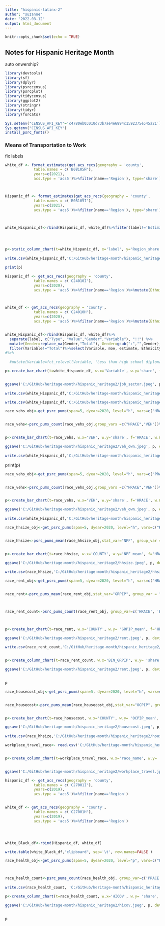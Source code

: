 ```yaml
---
title: "hispanic-latinx-2"
author: "suzanne"
date: "2022-08-12"
output: html_document
---
```


```r
knitr::opts_chunk$set(echo = TRUE)
```

## Notes for Hispanic Heritage Month

auto onwership?

```r
library(devtools)
library(sf)
library(dplyr)
library(psrccensus)
library(psrcplot)
library(tidycensus)
library(ggplot2)
library(stringr)
library(tidyr)
library(forcats)

Sys.setenv("CENSUS_API_KEY"='c4780eb03010d73b7ae4e6894c1592375e545a21')
Sys.getenv("CENSUS_API_KEY")
install_psrc_fonts()

```


### Means of Transportation to Work
fix labels
```r

white_df <- format_estimates(get_acs_recs(geography = 'county',
             table.names = c('B08105H'),
             years=c(2021),
             acs.type = 'acs5')%>%filter(name=='Region'), type='share')%>%mutate(Ethnicity='Non-Hispanic White')



Hispanic_df <- format_estimates(get_acs_recs(geography = 'county',
             table.names = c('B08105I'),
             years=c(2021),
             acs.type = 'acs5')%>%filter(name=='Region'), type='share')%>%mutate(Ethnicity='All Hispanic')



white_Hispanic_df<-rbind(Hispanic_df, white_df)%>%filter(label!='Estimate!!Total:' & label!='Estimate!!Total:!!Female:' & label!= 'Estimate!!Total:!!Male:')%>%mutate(label=str_remove(label, 'Estimate!!Total:!!'))%>%mutate(label=str_wrap(label, width=20))%>%mutate(Ethnicity=str_wrap(Ethnicity, width=25))




p<-static_column_chart(t=white_Hispanic_df, x='label', y='Region_share', fill='Ethnicity', moe='Region_share_moe', est='percent',  color = 'pgnobgy_5')
  
write.csv(white_Hispanic_df,'C:/GitHub/heritage-month/hispanic_heritage2/means_transport.csv')

print(p)
```





```r
Hispanic_df <- get_acs_recs(geography = 'county',
             table.names = c('C24010I'),
             years=c(2020),
             acs.type = 'acs5')%>%filter(name=='Region')%>%mutate(Ethnicity='Hispanic/Latinx')



white_df <- get_acs_recs(geography = 'county',
             table.names = c('C24010H'),
             years=c(2020),
             acs.type = 'acs5')%>%filter(name=='Region')%>%mutate(Ethnicity='Non-Hispanic/Latinx White')


white_Hispanic_df<-rbind(Hispanic_df, white_df)%>%
  separate(label, c("Type", "Value","Gender","Variable"), "!!") %>%
  mutate(Gender=replace_na(Gender,"Total"), Gender=gsub(":","",Gender),Variable=replace_na(Variable,"Total")) %>%
  filter(Variable!="Total")%>%select(Variable, moe, estimate, Ethnicity)%>%group_by(Variable,Ethnicity)%>%mutate(sum_est = sum(estimate), moe_grp=moe_sum(moe,sum(estimate))) %>%select(sum_est, moe_grp, Ethnicity,Variable)%>%filter(row_number()==1)%>%group_by(Ethnicity)%>%mutate(sum_Eth=sum(sum_est), moe_Eth=moe_sum(moe_grp, sum(sum_est)))%>%mutate(share=sum_est/sum_Eth, moe_share=moe_prop(sum_est, sum_Eth, moe_grp, moe_Eth))%>%mutate(Variable=str_remove(Variable, 'occupations'))%>%mutate(Variable=str_wrap(Variable, width=20))
#%>%
  
  #mutate(Variable=fct_relevel(Variable, 'Less than high school diploma', 'High school graduate (includes equivalency)', 'Some college or associate\'s degree', 'Bachelor\'s degree or higher'))

p<-create_bar_chart(t=white_Hispanic_df, w.x='Variable', w.y='share', f='Ethnicity', w.moe='moe_share', est.type='percent', w.color = 'PrOr')+theme(axis.text.x = element_text(size=14,color="#4C4C4C"))+theme(legend.text = element_text(size=14,color="#4C4C4C"))+coord_flip()


ggsave('C:/GitHub/heritage-month/hispanic_heritage2/job_sector.jpeg', p, device='jpeg', width=11, height=7, dpi=72)
  
write.csv(white_Hispanic_df,'C:/GitHub/heritage-month/hispanic_heritage2/job_sector.csv')

```


```r
write.csv(white_Hispanic_df,'C:/GitHub/heritage-month/hispanic_heritage2/job_sector.csv')
```

```r
race_vehs_obj<-get_psrc_pums(span=5, dyear=2020, level="h", vars=c("HRACE","VEH"))


race_vehs<-psrc_pums_count(race_vehs_obj,group_vars =c("HRACE","VEH"))%>%filter(HRACE=='Hispanic or Latino' | HRACE=='White alone')%>%filter(VEH!='Total')


p<-create_bar_chart(t=race_vehs, w.x='VEH', w.y='share', f='HRACE', w.moe='share_moe', est.type='percent', w.color = 'PrOr')+coord_flip()

ggsave('C:/GitHub/heritage-month/hispanic_heritage2/veh_own.jpeg', p, device='jpeg', width=11, height=7, dpi=72)
  
write.csv(white_Hispanic_df,'C:/GitHub/heritage-month/hispanic_heritage2/veh_own.csv')

```


print(p)


```r
race_vehs_obj<-get_psrc_pums(span=5, dyear=2020, level="h", vars=c("PRACE","VEH"))


race_vehs<-psrc_pums_count(race_vehs_obj,group_vars =c("HRACE","VEH"))%>%filter(HRACE=='Hispanic or Latino' | HRACE=='White alone')%>%filter(VEH!='Total')


p<-create_bar_chart(t=race_vehs, w.x='VEH', w.y='share', f='HRACE', w.moe='share_moe', est.type='percent', w.color = 'PrOr')+coord_flip()

ggsave('C:/GitHub/heritage-month/hispanic_heritage2/veh_own.jpeg', p, device='jpeg', width=11, height=7, dpi=72)
  
write.csv(white_Hispanic_df,'C:/GitHub/heritage-month/hispanic_heritage2/veh_own.csv')

```

```r
race_hhsize_obj<-get_psrc_pums(span=5, dyear=2020, level="h", vars=c("HRACE","NPF"))


race_hhsize<-psrc_pums_mean(race_hhsize_obj,stat_var="NPF", group_var = "HRACE")%>%filter(HRACE=='Hispanic or Latino' | HRACE=='White alone')


p<-create_bar_chart(t=race_hhsize, w.x='COUNTY', w.y='NPF_mean', f='HRACE', w.moe='NPF_mean_moe', est.type='percent', w.color = 'PrOr', )+coord_flip()

ggsave('C:/GitHub/heritage-month/hispanic_heritage2/hhsize.jpeg', p, device='jpeg', width=11, height=7, dpi=72)
  
write.csv(race_hhsize,'C:/GitHub/heritage-month/hispanic_heritage2/hhsize.csv')


```

```r
race_rent_obj<-get_psrc_pums(span=5, dyear=2020, level="h", vars=c("HRACE","GRPIP")) %>% mutate(BIN_GRPIP=cut(GRPIP,c(0,25,50,75,100)))


race_rent<-psrc_pums_mean(race_rent_obj,stat_var="GRPIP", group_var = "HRACE")%>%filter(HRACE=='Hispanic or Latino' | HRACE=='White alone')



race_rent_count<-psrc_pums_count(race_rent_obj, group_var=c('HRACE', 'BIN_GRPIP'))%>%drop_na(BIN_GRPIP)%>%filter(BIN_GRPIP!='Total')



p<-create_bar_chart(t=race_rent, w.x='COUNTY', w.y= 'GRPIP_mean', f='HRACE', w.moe='GRPIP_mean_moe', est.type='percent', w.color = 'PrOr', )+coord_flip()

ggsave('C:/GitHub/heritage-month/hispanic_heritage2/rent.jpeg', p, device='jpeg', width=11, height=7, dpi=72)
  
write.csv(race_rent_count,'C:/GitHub/heritage-month/hispanic_heritage2/rent.csv')


p<-create_column_chart(t=race_rent_count, w.x='BIN_GRPIP', w.y= 'share', f='HRACE', w.moe='share_moe', est.type='number', w.color = 'psrc_dark' )

ggsave('C:/GitHub/heritage-month/hispanic_heritage2/rent.jpeg', p, device='jpeg', width=25, height=7, dpi=72)
  

p
```

```r
race_housecost_obj<-get_psrc_pums(span=5, dyear=2020, level="h", vars=c("HRACE","OCPIP"))


race_housecost<-psrc_pums_mean(race_housecost_obj,stat_var="OCPIP", group_var = "HRACE")%>%filter(HRACE=='Hispanic or Latino' | HRACE=='White alone')


p<-create_bar_chart(t=race_housecost, w.x='COUNTY', w.y= 'OCPIP_mean', f='HRACE', w.moe='OCPIP_mean_moe', est.type='percent', w.color = 'PrOr', )+coord_flip()

ggsave('C:/GitHub/heritage-month/hispanic_heritage2/housecost.jpeg', p, device='jpeg', width=11, height=7, dpi=72)
  
write.csv(race_hhsize,'C:/GitHub/heritage-month/hispanic_heritage2/housecost.csv')


```
```r
workplace_travel_race<- read.csv('C:/GitHub/heritage-month/hispanic_heritage2/workplace_travel_race_2021.csv')%>%mutate(Worker.Race=str_wrap(Worker.Race, width=11))%>%filter(Worker.Race!='Missing')%>%mutate(race_name=ifelse(Worker.Race=='Hispanic','Hispanic/Latinx', paste('Not Hispanic/Latinx', Worker.Race, sep= ' ')))%>%mutate(race_name=str_wrap(race_name, width=11))


p<-create_column_chart(t=workplace_travel_race, w.x='race_name', w.y= 'Works.outside.the.home', f='race_name', w.moe='moe', est.type='percent', w.color = 'psrc_dark' )


ggsave('C:/GitHub/heritage-month/hispanic_heritage2/workplace_travel.jpeg', p, device='jpeg', width=11, height=7, dpi=72)


```

```r
hispanic_df <- get_acs_recs(geography = 'county',
             table.names = c('C27001I'),
             years=c(2019),
             acs.type = 'acs5')%>%filter(name=='Region')


white_df <- get_acs_recs(geography = 'county',
             table.names = c('C27001H'),
             years=c(2019),
             acs.type = 'acs5')%>%filter(name=='Region')




white_Black_df<-rbind(Hispanic_df, white_df)

write.table(white_Black_df,"clipboard", sep='\t', row.names=FALSE )
```


```r
race_health_obj<-get_psrc_pums(span=5, dyear=2020, level="p", vars=c("PRACE","HICOV"))



race_health_count<-psrc_pums_count(race_health_obj, group_var=c('PRACE', "HICOV"))%>%filter(HICOV=='No health insurance coverage')%>%filter(PRACE=='White alone' | PRACE =='Hispanic or Latino')%>%mutate(PRACE =ifelse(PRACE=='Hispanic or Latino', 'Hispanic/Latinx', PRACE))%>%mutate(PRACE =ifelse(PRACE=='White alone', 'Non-Hispanic/Latinx White', PRACE))
  
write.csv(race_health_count, 'C:/GitHub/heritage-month/hispanic_heritage2/healthinsurance.csv')

p<-create_column_chart(t=race_health_count, w.x='HICOV', w.y= 'share', f='PRACE', w.moe='share_moe', est.type='percent', w.color = "PrOr")

ggsave('C:/GitHub/heritage-month/hispanic_heritage2/hicov.jpeg', p, device='jpeg', width=10, height=10, dpi=72)
  

p
```